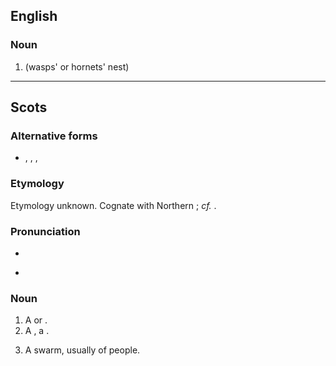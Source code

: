 ==English==

===Noun===
{{en-noun}}

# {{alternative form of|bike|lang=en}} (wasps' or hornets' nest)

----

==Scots==

===Alternative forms===
* {{l|sco|bike}}, {{l|sco|byk}}, {{l|sco|byik}}, {{l|sco|bink}}

===Etymology===
Etymology unknown. Cognate with Northern {{etyl|enm|sco}} {{term|bike|lang=enm}}; ''cf.'' {{etyl|en|sco}} {{term|bike|lang=en}}.

===Pronunciation===
* {{IPA|lang=sco|/ˈbəik/}}
* {{a|[[Southern Scots]]}} {{IPA|lang=sco|/ˈbaɪk/}}

===Noun===
{{sco-noun}}

# A {{l|en|beehive}} or {{l|en|anthill}}.
# A {{l|en|home}}, a {{l|en|dwelling}}.
# {{context|figurative|lang=sco}} A swarm, usually of people.